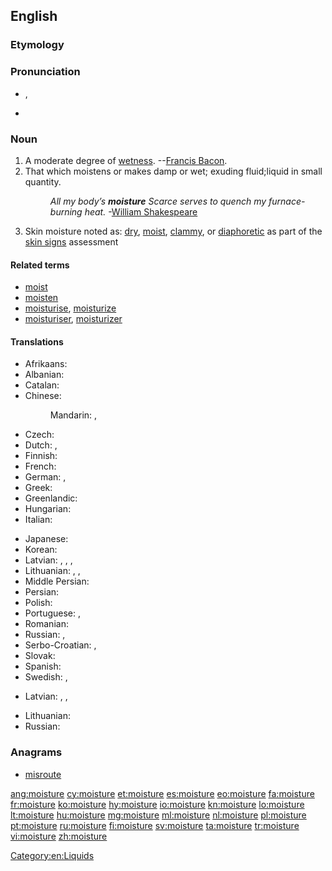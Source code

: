 ==English==

===Etymology===
{{suffix|moist|ure}}

===Pronunciation===
* {{IPA|/ˈmɔɪstʃɚ/}}, {{X-SAMPA|/"mOIstS@`/}}
* {{audio|en-us-moisture.ogg|Audio (US)}}

===Noun===
{{wikipedia}}
{{en-noun|-}}

# A moderate degree of [[wet]]ness. --[[w:Francis Bacon|Francis Bacon]].
# That which moistens or makes damp or wet; exuding fluid;liquid in small quantity.
#: ''All my body’s '''moisture''' Scarce serves to quench my furnace-burning heat.'' -[[w:William Shakespeare|William Shakespeare]]
# {{context|medicine|lang=en}} Skin moisture noted as: [[dry]], [[moist]], [[clammy]], or [[diaphoretic]] as part of the [[skin signs]] assessment

====Related terms====
* [[moist]]
* [[moisten]]
* [[moisturise]], [[moisturize]]
* [[moisturiser]], [[moisturizer]]

====Translations====
{{trans-top|a moderate degree of wetness}}
* Afrikaans: {{t-|af|vog}}
* Albanian: {{t-|sq|lagështirë|f}}
* Catalan: {{t-|ca|humitat|f}}
* Chinese:
*: Mandarin: {{t|cmn|濕氣|sc=Hani}}, {{t|cmn|湿气|tr=shīqì|sc=Hani}}
* Czech: {{t-|cs|vlhkost|f}}
* Dutch: {{t+|nl|vochtigheid|f}}, {{t+|nl|vocht|n}}
* Finnish: {{t+|fi|kosteus}}
* French: {{t+|fr|humidité|f}}
* German: {{t+|de|Feuchtigkeit|f}}, {{t+|de|Nässe|f}}
* Greek: {{t+|el|υγρασία|f|tr=ygrasía|sc=Grek}}
* Greenlandic: {{t-|kl|aalaq}}
* Hungarian: {{t+|hu|nedvesség}}
* Italian: {{t+|it|umidità|f}}
{{trans-mid}}
* Japanese: {{t-|ja|湿気|sc=Jpan|tr=しっき, shikki|sc=Jpan}}
* Korean: {{t+|ko|습기|sc=Kore|tr=seupgi}}
* Latvian: {{t|lv|mistrums|m}}, {{t|lv|miklums|m}}, {{t|lv|valgums|m}}, {{t|lv|valganums|m}}
* Lithuanian: {{t-|lt|drėgnis|m}}, {{t-|lt|drėgnumas|m}}, {{t-|lt|drėgmė|f}}
* Middle Persian: {{tø|pal|𐭭𐭬|tr=nam|sc=Phli}}
* Persian: {{t+|fa|نم|tr=nam|sc=fa-Arab}}
* Polish: {{t+|pl|wilgoć|f}}
* Portuguese: {{t+|pt|umidade|f}}, {{t+|pt|humidade|f}}
* Romanian: {{t-|ro|umezeală|f}}
* Russian: {{t+|ru|влажность|f|tr=vlážnost’|sc=Cyrl}}, {{t+|ru|влага|f|tr=vlága|sc=Cyrl}}
* Serbo-Croatian: {{t-|sh|vlaga|alt=vlȁga}}, {{t-|sh|влага|alt=вла̏га|sc=Cyrl}}
* Slovak: {{t-|sk|vlaha|f}}
* Spanish: {{t+|es|humedad|f}}
* Swedish: {{t-|sv|fuktighet|c}}, {{t+|sv|fukt|c}}
{{trans-bottom}}

{{trans-top|that which moistens or makes damp}}
* Latvian: {{t|lv|mitrums|m}}, {{t|lv|miklums|m}}, {{t|lv|slapjums|m}}
{{trans-mid}}
* Lithuanian: {{t-|lt|drėgmė|f}}
* Russian: {{t+|ru|влага|f|tr=vlága}}
{{trans-bottom}}

===Anagrams===
* [[misroute#English|misroute]]

[[Category:en:Liquids]]

[[ang:moisture]]
[[cy:moisture]]
[[et:moisture]]
[[es:moisture]]
[[eo:moisture]]
[[fa:moisture]]
[[fr:moisture]]
[[ko:moisture]]
[[hy:moisture]]
[[io:moisture]]
[[kn:moisture]]
[[lo:moisture]]
[[lt:moisture]]
[[hu:moisture]]
[[mg:moisture]]
[[ml:moisture]]
[[nl:moisture]]
[[pl:moisture]]
[[pt:moisture]]
[[ru:moisture]]
[[fi:moisture]]
[[sv:moisture]]
[[ta:moisture]]
[[tr:moisture]]
[[vi:moisture]]
[[zh:moisture]]